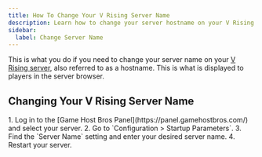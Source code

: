 ```yaml
---
title: How To Change Your V Rising Server Name
description: Learn how to change your server hostname on your V Rising server.
sidebar:
  label: Change Server Name
---
```


This is what you do if you need to change your server name on your [V Rising server](https://www.gamehostbros.com/v-rising-server-hosting/), also referred to as a hostname. This is what is displayed to players in the server browser.

## Changing Your V Rising Server Name

<Steps>
1. Log in to the [Game Host Bros Panel](https://panel.gamehostbros.com/) and select your server.
2. Go to `Configuration > Startup Parameters`.
3. Find the `Server Name` setting and enter your desired server name.
4. Restart your server.
</Steps>